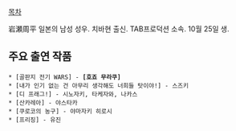 [[목차]]

岩瀬周平
일본의 남성 성우. 치바현 출신. TAB프로덕션 소속. 10월 25일 생.

== 주요 출연 작품 ==
 * [골판지 전기 WARS] - '''[호죠 무라쿠]'''
 * [내가 인기 없는 건 아무리 생각해도 너희들 탓이야!] - 스즈키
 * [디 프래그!] - 시노자키, 타케자와, 나카스
 * [산카레아] - 야스타카
 * [쿠로코의 농구] - 야마자키 히로시
 * [프리징] - 유진



